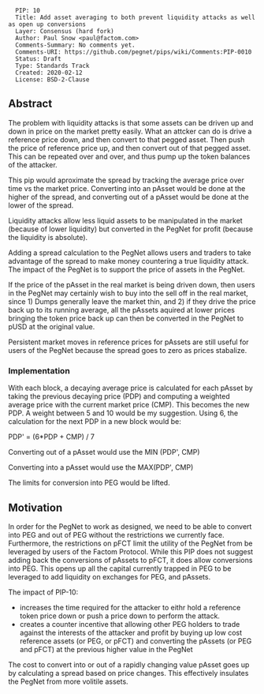 <pre>
  PIP: 10
  Title: Add asset averaging to both prevent liquidity attacks as well as open up conversions
  Layer: Consensus (hard fork)
  Author: Paul Snow <paul@factom.com>
  Comments-Summary: No comments yet.
  Comments-URI: https://github.com/pegnet/pips/wiki/Comments:PIP-0010
  Status: Draft
  Type: Standards Track
  Created: 2020-02-12
  License: BSD-2-Clause
</pre>

==Abstract==
The problem with liquidity attacks is that some assets can be driven up and down in price on the market pretty easily. What an attcker can do is drive a reference price down, and then convert to that pegged asset.  Then push the price of reference price up, and then convert out of that pegged asset.  This can be repeated over and over, and thus pump up the token balances of the attacker.

This pip would aproximate the spread by tracking the average price over time vs the market price. Converting into an pAsset would be done at the higher of the spread, and converting out of a pAsset would be done at the lower of the spread.

Liquidity attacks allow less liquid assets to be manipulated in the market (because of lower liquidity) but converted in the PegNet for profit (because the liquidity is absolute).

Adding a spread calculation to the PegNet allows users and traders to take advantage of the spread to make money countering a true liquidity attack.  The impact of the PegNet is to support the price of assets in the PegNet. 

If the price of the pAsset in the real market is being driven down, then users in the PegNet may certainly wish to buy into the sell off in the real market, since 1) Dumps generally leave the market thin, and 2) if they drive the price back up to its running average, all the pAssets aquired at lower prices bringing the token price back up can then be converted in the PegNet to pUSD at the original value.

Persistent market moves in reference prices for pAssets are still useful for users of the PegNet because the spread goes to zero as prices stabalize.

===Implementation===

With each block, a decaying average price is calculated for each pAsset by taking the previous decaying price (PDP) and computing a weighted average price with the current market price (CMP).  This becomes the new PDP. A weight between 5 and 10 would be my suggestion.  Using 6, the calculation for the next PDP in a new block would be:

PDP' = (6*PDP + CMP) / 7

Converting out of a pAsset would use the MIN (PDP', CMP)

Converting into a pAsset would use the MAX(PDP', CMP)

The limits for conversion into PEG would be lifted.

==Motivation==
In order for the PegNet to work as designed, we need to be able to convert into PEG and out of PEG without the restrictions we currently face.  Furthermore, the restrictions on pFCT limit the utility of the PegNet from be leveraged by users of the Factom Protocol.  While this PIP does not suggest adding back the conversions of pAssets to pFCT, it does allow conversions into PEG.  This opens up all the capital currently trapped in PEG to be leveraged to add liquidity on exchanges for PEG, and pAssets.

The impact of PIP-10:
* increases the time required for the attacker to eithr hold a reference token price down or push a price down to perform the attack.
* creates a counter incentive that allowing other PEG holders to trade against the interests of the attacker and profit by buying up low cost reference assets (or PEG, or pFCT) and converting the pAssets (or PEG and pFCT) at the previous higher value in the PegNet

The cost to convert into or out of a rapidly changing value pAsset goes up by calculating a spread based on price changes.  This effectively insulates the PegNet from more volitile assets.


